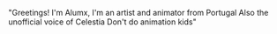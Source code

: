 "Greetings! I'm Alumx, I'm an artist and animator from Portugal Also the unofficial voice of Celestia Don't do animation kids"
